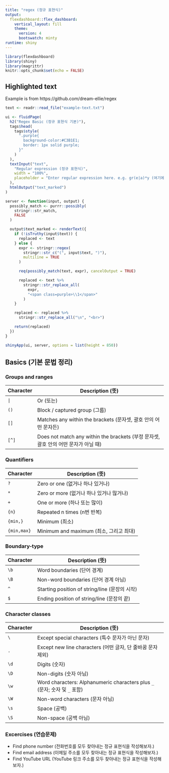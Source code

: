 ```yaml
---
title: "regex (정규 표현식)"
output: 
  flexdashboard::flex_dashboard:
    vertical_layout: fill
    theme: 
      version: 4
      bootswatch: minty
runtime: shiny
---
```


```r
library(flexdashboard)
library(shiny)
library(magrittr)
knitr::opts_chunk$set(echo = FALSE)
```


## Highlighted text

Example is from https://github.com/dream-ellie/regex

```r
text <- readr::read_file("example-text.txt")

ui <- fluidPage(
  h2("Regex Basic (정규 표현식 기본)"),
  tags$head(
    tags$style(
      ".purple{
        background-color:#C3B1E1;
        border: 1px solid purple;
      }"
    )
  ),
  textInput("text",
    "Regular expression (정규 표현식)",
    width = "100%",
    placeholder = "Enter regular expression here. e.g. gr(e|a)*y (여기에 정규 표현식을 입력하세요.)"
  ),
  htmlOutput("text_marked")
)

server <- function(input, output) {
  possibly_match <- purrr::possibly(
    stringr::str_match,
    FALSE
  )

  output$text_marked <- renderText({
    if (!isTruthy(input$text)) {
      replaced <- text
    } else {
      expr <- stringr::regex(
        stringr::str_c("(", input$text, ")"), 
        multiline = TRUE
      )

      req(possibly_match(text, expr), cancelOutput = TRUE)

      replaced <- text %>%
        stringr::str_replace_all(
          expr,
          "<span class=purple>\\1</span>"
        )
    }

    replaced <- replaced %>%
      stringr::str_replace_all("\n", "<br>")

    return(replaced)
  })
}

shinyApp(ui, server, options = list(height = 850))
```



## Basics (기본 문법 정리) {.tabset}

### Groups and ranges

| Character | Description (뜻)                                                                    |
| --------- | ----------------------------------------------------------------------------------- |
| `|`       | Or (또는)                                                                           |
| `()`      | Block / captured group (그룹)                                                       |
| `[]`      | Matches any within the brackets (문자셋, 괄호 안의 어떤 문자든)                     |
| `[^]`     | Does not match any within the brackets (부정 문자셋, 괄호 안의 어떤 문자가 아닐 때) |


### Quantifiers

| Character    | Description (뜻)                          |
| ------------ | ----------------------------------------- |
| `?`          | Zero or one (없거나 하나 있거나)          |
| `*`          | Zero or more (없거나 하나 있거나 많거나)  |
| `+`          | One or more (하나 또는 많이)              |
| `{n}`        | Repeated n times (n번 반복)               |
| `{min,}`     | Minimum  (최소)                           |
| `{min,max}`  | Minimum and maximum  (최소, 그리고 최대)  |


### Boundary-type

| Character | Description (뜻)                               |
| --------- | ---------------------------------------------- |
| `\b`      | Word boundaries (단어 경계)                    |
| `\B`      | Non-word boundaries (단어 경계 아님)           |
| `^`       | Starting position of string/line (문장의 시작) |
| `$`       | Ending position of string/line (문장의 끝)     |


### Character classes

| Character | Description (뜻)                                                           |
| --------- | -------------------------------------------------------------------------- |
| `\`       | Except special characters (특수 문자가 아닌 문자)                          |
| `.`       | Except new line characters (어떤 글자, 단 줄바꿈 문자 제외)                |
| `\d`      | Digits (숫자)                                                              |
| `\D`      | Non-digits (숫자 아님)                                                     |
| `\w`      | Word characters: Alphanumeric characters plus `_` (문자; 숫자 및 `_` 포함) |
| `\W`      | Non-word characters (문자 아님)                                            |
| `\s`      | Space (공백)                                                               |
| `\S`      | Non-space (공백 아님)                                                      |


### Excercises (연습문제)

- Find phone number (전화번호를 모두 찾아내는 정규 표현식을 작성해보자.)
- Find email address (이메일 주소를 모두 찾아내는 정규 표현식을 작성해보자.)
- Find YouTube URL (YouTube 링크 주소를 모두 찾아내는 정규 표현식을 작성해보자.)


